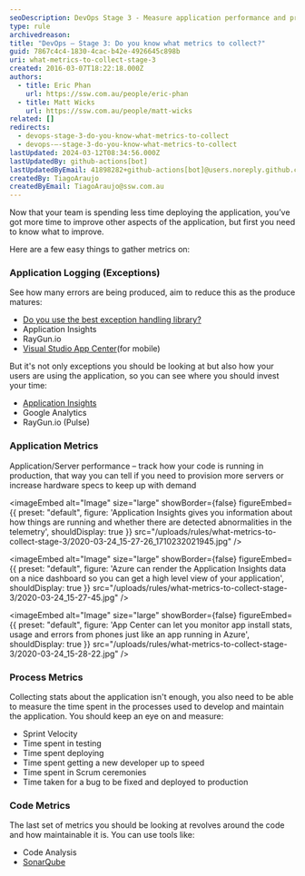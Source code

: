 ```yaml
---
seoDescription: DevOps Stage 3 - Measure application performance and process efficiency by collecting metrics on exceptions, application performance, and code maintainability.
type: rule
archivedreason:
title: "DevOps – Stage 3: Do you know what metrics to collect?"
guid: 7867c4c4-1830-4cac-b42e-4926645c898b
uri: what-metrics-to-collect-stage-3
created: 2016-03-07T18:22:18.000Z
authors:
  - title: Eric Phan
    url: https://ssw.com.au/people/eric-phan
  - title: Matt Wicks
    url: https://ssw.com.au/people/matt-wicks
related: []
redirects:
  - devops-stage-3-do-you-know-what-metrics-to-collect
  - devops-–-stage-3-do-you-know-what-metrics-to-collect
lastUpdated: 2024-03-12T08:34:56.000Z
lastUpdatedBy: github-actions[bot]
lastUpdatedByEmail: 41898282+github-actions[bot]@users.noreply.github.com
createdBy: TiagoAraujo
createdByEmail: TiagoAraujo@ssw.com.au
---
```


Now that your team is spending less time deploying the application, you’ve got more time to improve other aspects of the application, but first you need to know what to improve.

Here are a few easy things to gather metrics on:
### Application Logging (Exceptions)

See how many errors are being produced, aim to reduce this as the produce matures:

* [Do you use the best exception handling library?](/do-you-use-the-best-exception-handling-library)
* Application Insights
* RayGun.io
* [Visual Studio App Center](https://appcenter.ms)(for mobile)

But it's not only exceptions you should be looking at but also how your users are using the application, so you can see where you should invest your time:

* [Application Insights](/why-you-want-to-use-application-insights/)
* Google Analytics
* RayGun.io (Pulse)

### Application Metrics

Application/Server performance – track how your code is running in production, that way you can tell if you need to provision more servers or increase hardware specs to keep up with demand


<imageEmbed
  alt="Image"
  size="large"
  showBorder={false}
  figureEmbed={{
    preset: "default",
    figure: 'Application Insights gives you information about how things are running and whether there are detected abnormalities in the telemetry',
    shouldDisplay: true
  }}
  src="/uploads/rules/what-metrics-to-collect-stage-3/2020-03-24_15-27-26_1710232021945.jpg"
/>


<imageEmbed
  alt="Image"
  size="large"
  showBorder={false}
  figureEmbed={{
    preset: "default",
    figure: 'Azure can render the Application Insights data on a nice dashboard so you can get a high level view of your application',
    shouldDisplay: true
  }}
  src="/uploads/rules/what-metrics-to-collect-stage-3/2020-03-24_15-27-45.jpg"
/>


<imageEmbed
  alt="Image"
  size="large"
  showBorder={false}
  figureEmbed={{
    preset: "default",
    figure: 'App Center can let you monitor app install stats, usage and errors from phones just like an app running in Azure',
    shouldDisplay: true
  }}
  src="/uploads/rules/what-metrics-to-collect-stage-3/2020-03-24_15-28-22.jpg"
/>

### Process Metrics

Collecting stats about the application isn't enough, you also need to be able to measure the time spent in the processes used to develop and maintain the application. You should keep an eye on and measure:

* Sprint Velocity
* Time spent in testing
* Time spent deploying
* Time spent getting a new developer up to speed
* Time spent in Scrum ceremonies
* Time taken for a bug to be fixed and deployed to production

### Code Metrics

The last set of metrics you should be looking at revolves around the code and how maintainable it is. You can use tools like:

* Code Analysis
* [SonarQube](https://www.sonarqube.org)
